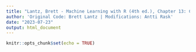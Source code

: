 ```yaml
---
title: "Lantz, Brett - Machine Learning with R (4th ed.), Chapter 13: Challenging Data - Too Much, Too Little, Too Complex"
author: 'Original Code: Brett Lantz | Modifications: Antti Rask'
date: "2023-07-23"
output: html_document
---
```


```r
knitr::opts_chunk$set(echo = TRUE)
```
